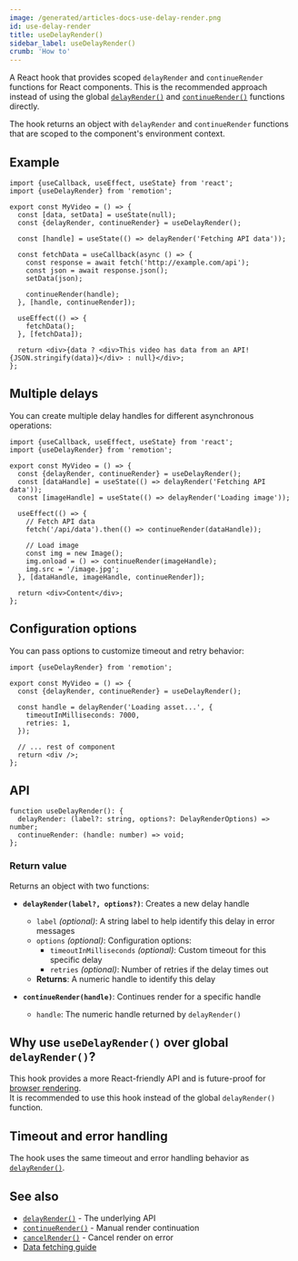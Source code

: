 ```yaml
---
image: /generated/articles-docs-use-delay-render.png
id: use-delay-render
title: useDelayRender()
sidebar_label: useDelayRender()
crumb: 'How to'
---
```


A React hook that provides scoped `delayRender` and `continueRender` functions for React components. This is the recommended approach instead of using the global [`delayRender()`](/docs/delay-render) and [`continueRender()`](/docs/continue-render) functions directly.

The hook returns an object with `delayRender` and `continueRender` functions that are scoped to the component's environment context.

## Example

```tsx twoslash {6, 8, 15}
import {useCallback, useEffect, useState} from 'react';
import {useDelayRender} from 'remotion';

export const MyVideo = () => {
  const [data, setData] = useState(null);
  const {delayRender, continueRender} = useDelayRender();

  const [handle] = useState(() => delayRender('Fetching API data'));

  const fetchData = useCallback(async () => {
    const response = await fetch('http://example.com/api');
    const json = await response.json();
    setData(json);

    continueRender(handle);
  }, [handle, continueRender]);

  useEffect(() => {
    fetchData();
  }, [fetchData]);

  return <div>{data ? <div>This video has data from an API! {JSON.stringify(data)}</div> : null}</div>;
};
```

## Multiple delays

You can create multiple delay handles for different asynchronous operations:

```tsx twoslash
import {useCallback, useEffect, useState} from 'react';
import {useDelayRender} from 'remotion';

export const MyVideo = () => {
  const {delayRender, continueRender} = useDelayRender();
  const [dataHandle] = useState(() => delayRender('Fetching API data'));
  const [imageHandle] = useState(() => delayRender('Loading image'));

  useEffect(() => {
    // Fetch API data
    fetch('/api/data').then(() => continueRender(dataHandle));

    // Load image
    const img = new Image();
    img.onload = () => continueRender(imageHandle);
    img.src = '/image.jpg';
  }, [dataHandle, imageHandle, continueRender]);

  return <div>Content</div>;
};
```

## Configuration options

You can pass options to customize timeout and retry behavior:

```tsx twoslash
import {useDelayRender} from 'remotion';

export const MyVideo = () => {
  const {delayRender, continueRender} = useDelayRender();

  const handle = delayRender('Loading asset...', {
    timeoutInMilliseconds: 7000,
    retries: 1,
  });

  // ... rest of component
  return <div />;
};
```

## API

```tsx
function useDelayRender(): {
  delayRender: (label?: string, options?: DelayRenderOptions) => number;
  continueRender: (handle: number) => void;
};
```

### Return value

Returns an object with two functions:

- **`delayRender(label?, options?)`**: Creates a new delay handle
  - `label` _(optional)_: A string label to help identify this delay in error messages
  - `options` _(optional)_: Configuration options:
    - `timeoutInMilliseconds` _(optional)_: Custom timeout for this specific delay
    - `retries` _(optional)_: Number of retries if the delay times out
  - **Returns**: A numeric handle to identify this delay

- **`continueRender(handle)`**: Continues render for a specific handle
  - `handle`: The numeric handle returned by `delayRender()`

## Why use `useDelayRender()` over global `delayRender()`?

This hook provides a more React-friendly API and is future-proof for [browser rendering](/docs/miscellaneous/render-in-browser).<br /> It is recommended to use this hook instead of the global `delayRender()` function.

## Timeout and error handling

The hook uses the same timeout and error handling behavior as [`delayRender()`](/docs/delay-render).

## See also

- [`delayRender()`](/docs/delay-render) - The underlying API
- [`continueRender()`](/docs/continue-render) - Manual render continuation
- [`cancelRender()`](/docs/cancel-render) - Cancel render on error
- [Data fetching guide](/docs/data-fetching)
